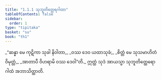 ```yaml
---
title: "1.1.1 သုဘူတိတ္ထေရဂါထာ"
tableOfContents: false
sidebar:
  order: 1
type: "tipitaka"
basket: "su"
book: "th1"
---
```



<DynamicBreadcrumb />

<Division number="1" book="th1" e="ch" v="19" p="219">

<Paragraph number="5" type="verses" book="th1">
_“ဆန္နာ မေ ကုဋိကာ သုခါ နိဝါတာ,_  
_ဝဿ ဒေဝ ယထာသုခံ;_  
_စိတ္တံ မေ သုသမာဟိတံ ဝိမုတ္တံ,_  
_အာတာပီ ဝိဟရာမိ ဝဿ ဒေဝါ”တိ._  

</Paragraph>

<Paragraph number="6" book="th1">
ဣတ္ထံ သုဒံ အာယသ္မာ သုဘူတိတ္ထေရော ဂါထံ အဘာသိတ္ထာတိ.
</Paragraph>
</Division>